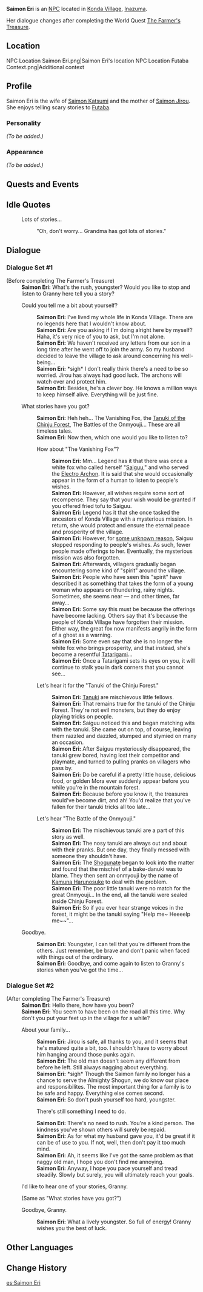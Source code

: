 {{Meta
<!-- REMOVE THIS TEMPLATE AFTER ADDING MISSING INFO -->
|missing_NPC_profile  = yes
}}
{{Character Infobox
|type             = NPC
|image            = NPC Saimon Eri.png
|region           = Inazuma
|affiliation      = Saimon Clan
|voiceEN          = 
|ancestry         = [[Saimon Clan]]
|spouse           = Saimon Katsumi
|child            = Saimon Jirou
}}
'''Saimon Eri''' {{Lang|ja=柴門恵理}} is an [[NPC]] located in [[Konda Village]], [[Inazuma]].

Her dialogue changes after completing the World Quest [[The Farmer's Treasure]].

==Location==
<gallery>
NPC Location Saimon Eri.png|Saimon Eri's location
NPC Location Futaba Context.png|Additional context
</gallery>

==Profile==
<!-- detailed story/lore information goes here -->
Saimon Eri is the wife of [[Saimon Katsumi]] and the mother of [[Saimon Jirou]]. She enjoys telling scary stories to [[Futaba]].

===Personality===
''(To be added.)''

===Appearance===
''(To be added.)''

==Quests and Events==
{{Quests and Events}}

==Idle Quotes==
{{Dialogue start}}
: {{DIcon|Idle}} Lots of stories...
:: {{A|VO Saimon Eri 01.ogg}} "Oh, don't worry... Grandma has got lots of stories."
{{Dialogue end}}

==Dialogue==
===Dialogue Set #1===
{{Dialogue start}}
;(Before completing The Farmer's Treasure)
:'''Saimon Eri:''' What's the rush, youngster? Would you like to stop and listen to Granny here tell you a story?
:{{DIcon}} Could you tell me a bit about yourself?
::'''Saimon Eri:''' I've lived my whole life in Konda Village. There are no legends here that I wouldn't know about.
::'''Saimon Eri:''' Are you asking if I'm doing alright here by myself? Haha, it's very nice of you to ask, but I'm not alone.
::'''Saimon Eri:''' We haven't received any letters from our son in a long time after he went off to join the army. So my husband decided to leave the village to ask around concerning his well-being...
::'''Saimon Eri:''' *sigh* I don't really think there's a need to be so worried. Jirou has always had good luck. The archons will watch over and protect him.
::'''Saimon Eri:''' Besides, he's a clever boy. He knows a million ways to keep himself alive. Everything will be just fine.
:{{DIcon}} What stories have you got?
::'''Saimon Eri:''' Heh heh... The Vanishing Fox, the [[Ioroi|Tanuki of the Chinju Forest]], The Battles of the Onmyouji... These are all timeless tales.
::'''Saimon Eri:''' Now then, which one would you like to listen to?
::{{DIcon}} How about "The Vanishing Fox"?
:::'''Saimon Eri:''' Mm... Legend has it that there was once a white fox who called herself "[[Kitsune Saiguu|Saiguu]]," and who served the [[Ei|Electro Archon]]. It is said that she would occasionally appear in the form of a human to listen to people's wishes.
:::'''Saimon Eri:''' However, all wishes require some sort of recompense. They say that your wish would be granted if you offered fried tofu to Saiguu.
:::'''Saimon Eri:''' Legend has it that she once tasked the ancestors of Konda Village with a mysterious mission. In return, she would protect and ensure the eternal peace and prosperity of the village.
:::'''Saimon Eri:''' However, for [[cataclysm|some unknown reason]], Saiguu stopped responding to people's wishes. As such, fewer people made offerings to her. Eventually, the mysterious mission was also forgotten.
:::'''Saimon Eri:''' Afterwards, villagers gradually began encountering some kind of "spirit" around the village.
:::'''Saimon Eri:''' People who have seen this "spirit" have described it as something that takes the form of a young woman who appears on thundering, rainy nights. Sometimes, she seems near &mdash; and other times, far away...
:::'''Saimon Eri:''' Some say this must be because the offerings have become lacking. Others say that it's because the people of Konda Village have forgotten their mission. Either way, the great fox now manifests angrily in the form of a ghost as a warning.
:::'''Saimon Eri:''' Some even say that she is no longer the white fox who brings prosperity, and that instead, she's become a resentful [[Tatarigami]]...
:::'''Saimon Eri:''' Once a Tatarigami sets its eyes on you, it will continue to stalk you in dark corners that you cannot see...
::{{DIcon}} Let's hear it for the "Tanuki of the Chinju Forest."
:::'''Saimon Eri:''' [[Tanuki]] are mischievous little fellows.
:::'''Saimon Eri:''' That remains true for the tanuki of the Chinju Forest. They're not evil monsters, but they do enjoy playing tricks on people.
:::'''Saimon Eri:''' Saiguu noticed this and began matching wits with the tanuki. She came out on top, of course, leaving them razzled and dazzled, stumped and stymied on many an occasion.
:::'''Saimon Eri:''' After Saiguu mysteriously disappeared, the tanuki grew bored, having lost their competitor and playmate, and turned to pulling pranks on villagers who pass by.
:::'''Saimon Eri:''' Do be careful if a pretty little house, delicious food, or golden Mora ever suddenly appear before you while you're in the mountain forest.
:::'''Saimon Eri:''' Because before you know it, the treasures would've become dirt, and ah! You'd realize that you've fallen for their tanuki tricks all too late...
::{{DIcon}} Let's hear "The Battle of the Onmyouji."
:::'''Saimon Eri:''' The mischievous tanuki are a part of this story as well.
:::'''Saimon Eri:''' The nosy tanuki are always out and about with their pranks. But one day, they finally messed with someone they shouldn't have.
:::'''Saimon Eri:''' The [[Shogunate]] began to look into the matter and found that the mischief of a bake-danuki was to blame. They then sent an onmyouji by the name of [[Kamuna Harunosuke]] to deal with the problem.
:::'''Saimon Eri:''' The poor little tanuki were no match for the great Onmyouji... In the end, all the tanuki were sealed inside Chinju Forest.
:::'''Saimon Eri:''' So if you ever hear strange voices in the forest, it might be the tanuki saying "Help me~ Heeeelp me~~"...
:{{DIcon}} Goodbye.
::'''Saimon Eri:''' Youngster, I can tell that you're different from the others. Just remember, be brave and don't panic when faced with things out of the ordinary.
::'''Saimon Eri:''' Goodbye, and come again to listen to Granny's stories when you've got the time...
{{Dialogue end}}

===Dialogue Set #2===
{{Dialogue start}}
;(After completing The Farmer's Treasure)
:'''Saimon Eri:''' Hello there, how have you been?
:'''Saimon Eri:''' You seem to have been on the road all this time. Why don't you put your feet up in the village for a while?
:{{DIcon}} About your family...
::'''Saimon Eri:''' Jirou is safe, all thanks to you, and it seems that he's matured quite a bit, too. I shouldn't have to worry about him hanging around those punks again.
::'''Saimon Eri:''' The old man doesn't seem any different from before he left. Still always nagging about everything.
::'''Saimon Eri:''' *sigh* Though the Saimon family no longer has a chance to serve the Almighty Shogun, we do know our place and responsibilites. The most important thing for a family is to be safe and happy. Everything else comes second.
::'''Saimon Eri:''' So don't push yourself too hard, youngster.
::{{DIcon}} There's still something I need to do.
::'''Saimon Eri:''' There's no need to rush. You're a kind person. The kindness you've shown others will surely be repaid.
::'''Saimon Eri:''' As for what my husband gave you, it'd be great if it can be of use to you. If not, well, then don't pay it too much mind.
::'''Saimon Eri:''' Ah, it seems like I've got the same problem as that naggy old man, I hope you don't find me annoying.
::'''Saimon Eri:''' Anyway, I hope you pace yourself and tread steadily. Slowly but surely, you will ultimately reach your goals.
:{{DIcon}} I'd like to hear one of your stories, Granny.
:;(Same as "What stories have you got?")
:{{DIcon}} Goodbye, Granny.
::'''Saimon Eri:''' What a lively youngster. So full of energy! Granny wishes you the best of luck.
{{Dialogue end}}

==Other Languages==
{{Other Languages
|default_hidden = 1
|en      = Saimon Eri
|zhs     = 柴门惠理
|zhs_rm  = Cháimén Huìlǐ
|zht     = 柴門惠理
|zht_rm  = Cháimén Huìlǐ
|ja      = 柴門恵理
|ja_rm   = Saimon Eri
|ko      = 사이몬 에리
|ko_rm   = Saimon Eri
|es      = Saimon Eri
|fr      = Saimon Eri
|ru      = Саимон Эри
|th      = Saimon Eri
|vi      = Saimon Eri
|de      = Saimon Eri
|id      = Saimon Eri
|pt      = Saimon Eri
|tr      = Saimon Eri
|it      = Saimon Eri
}}

==Change History==
{{Change History|2.0}}
<!--
==References==
{{Reflist}}
-->
[[es:Saimon Eri]]